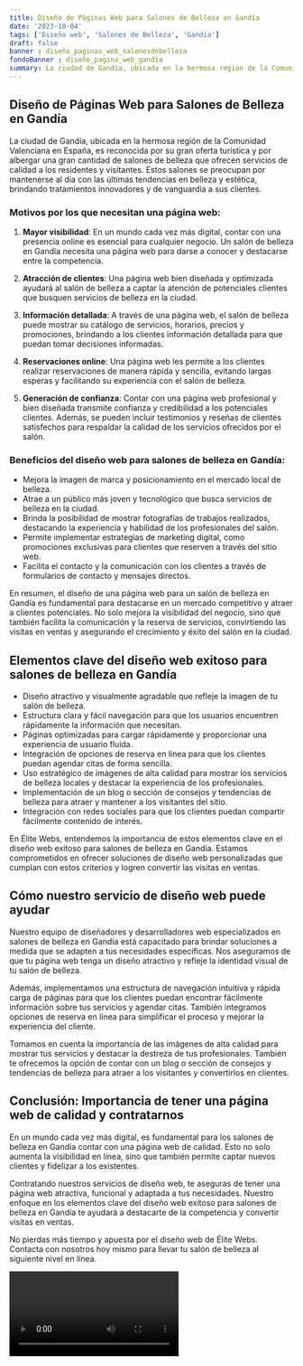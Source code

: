 ```yaml
---
title: Diseño de Páginas Web para Salones de Belleza en Gandía
date: '2023-10-04'
tags: ['Diseño web', 'Salones de Belleza', 'Gandía']
draft: false
banner : diseño_paginas_web_salonesdebelleza
fondoBanner : diseño_pagina_web_gandía
summary: La ciudad de Gandía, ubicada en la hermosa región de la Comunidad Valenciana en España, es reconocida por su gran oferta turística y por albergar una gran cantidad de salones de belleza que ofrecen servicios de calidad a los residentes y visitantes. Estos salones se preocupan por mantenerse al día con las últimas tendencias en belleza y estética, brindando tratamientos innovadores y de vanguardia a sus clientes.
---
```


## Diseño de Páginas Web para Salones de Belleza en Gandía

La ciudad de Gandía, ubicada en la hermosa región de la Comunidad Valenciana en España, es reconocida por su gran oferta turística y por albergar una gran cantidad de salones de belleza que ofrecen servicios de calidad a los residentes y visitantes. Estos salones se preocupan por mantenerse al día con las últimas tendencias en belleza y estética, brindando tratamientos innovadores y de vanguardia a sus clientes.

### Motivos por los que necesitan una página web:

1. **Mayor visibilidad**: En un mundo cada vez más digital, contar con una presencia online es esencial para cualquier negocio. Un salón de belleza en Gandía necesita una página web para darse a conocer y destacarse entre la competencia.

2. **Atracción de clientes**: Una página web bien diseñada y optimizada ayudará al salón de belleza a captar la atención de potenciales clientes que busquen servicios de belleza en la ciudad.

3. **Información detallada**: A través de una página web, el salón de belleza puede mostrar su catálogo de servicios, horarios, precios y promociones, brindando a los clientes información detallada para que puedan tomar decisiones informadas.

4. **Reservaciones online**: Una página web les permite a los clientes realizar reservaciones de manera rápida y sencilla, evitando largas esperas y facilitando su experiencia con el salón de belleza.

5. **Generación de confianza**: Contar con una página web profesional y bien diseñada transmite confianza y credibilidad a los potenciales clientes. Además, se pueden incluir testimonios y reseñas de clientes satisfechos para respaldar la calidad de los servicios ofrecidos por el salón.

### Beneficios del diseño web para salones de belleza en Gandía:

- Mejora la imagen de marca y posicionamiento en el mercado local de belleza.
- Atrae a un público más joven y tecnológico que busca servicios de belleza en la ciudad.
- Brinda la posibilidad de mostrar fotografías de trabajos realizados, destacando la experiencia y habilidad de los profesionales del salón.
- Permite implementar estrategias de marketing digital, como promociones exclusivas para clientes que reserven a través del sitio web.
- Facilita el contacto y la comunicación con los clientes a través de formularios de contacto y mensajes directos.

En resumen, el diseño de una página web para un salón de belleza en Gandía es fundamental para destacarse en un mercado competitivo y atraer a clientes potenciales. No solo mejora la visibilidad del negocio, sino que también facilita la comunicación y la reserva de servicios, convirtiendo las visitas en ventas y asegurando el crecimiento y éxito del salón en la ciudad.

<GifSeo />

<Cta />

## Elementos clave del diseño web exitoso para salones de belleza en Gandía

- Diseño atractivo y visualmente agradable que refleje la imagen de tu salón de belleza.
- Estructura clara y fácil navegación para que los usuarios encuentren rápidamente la información que necesitan.
- Páginas optimizadas para cargar rápidamente y proporcionar una experiencia de usuario fluida.
- Integración de opciones de reserva en línea para que los clientes puedan agendar citas de forma sencilla.
- Uso estratégico de imágenes de alta calidad para mostrar los servicios de belleza locales y destacar la experiencia de los profesionales.
- Implementación de un blog o sección de consejos y tendencias de belleza para atraer y mantener a los visitantes del sitio.
- Integración con redes sociales para que los clientes puedan compartir fácilmente contenido de interés.

En Élite Webs, entendemos la importancia de estos elementos clave en el diseño web exitoso para salones de belleza en Gandía. Estamos comprometidos en ofrecer soluciones de diseño web personalizadas que cumplan con estos criterios y logren convertir las visitas en ventas.

## Cómo nuestro servicio de diseño web puede ayudar

Nuestro equipo de diseñadores y desarrolladores web especializados en salones de belleza en Gandía está capacitado para brindar soluciones a medida que se adapten a tus necesidades específicas. Nos aseguramos de que tu página web tenga un diseño atractivo y refleje la identidad visual de tu salón de belleza.

Además, implementamos una estructura de navegación intuitiva y rápida carga de páginas para que los clientes puedan encontrar fácilmente información sobre tus servicios y agendar citas. También integramos opciones de reserva en línea para simplificar el proceso y mejorar la experiencia del cliente.

Tomamos en cuenta la importancia de las imágenes de alta calidad para mostrar tus servicios y destacar la destreza de tus profesionales. También te ofrecemos la opción de contar con un blog o sección de consejos y tendencias de belleza para atraer a los visitantes y convertirlos en clientes.

## Conclusión: Importancia de tener una página web de calidad y contratarnos

En un mundo cada vez más digital, es fundamental para los salones de belleza en Gandía contar con una página web de calidad. Esto no solo aumenta la visibilidad en línea, sino que también permite captar nuevos clientes y fidelizar a los existentes.

Contratando nuestros servicios de diseño web, te aseguras de tener una página web atractiva, funcional y adaptada a tus necesidades. Nuestro enfoque en los elementos clave del diseño web exitoso para salones de belleza en Gandía te ayudará a destacarte de la competencia y convertir visitas en ventas.

No pierdas más tiempo y apuesta por el diseño web de Élite Webs. Contacta con nosotros hoy mismo para llevar tu salón de belleza al siguiente nivel en línea.

<Video />

<CtaBot job='Salones de Belleza' city='Gandía'/>

<Gmaps query='Gandía+españa+maps' />
